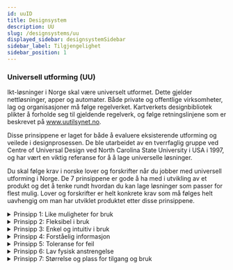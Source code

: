 ```yaml
---
id: uuID
title: Designsystem
description: UU
slug: /designsystems/uu
displayed_sidebar: designsystemSidebar
sidebar_label: Tilgjengelighet
sidebar_position: 1
---
```


### Universell utforming (UU)

Ikt-løsninger i Norge skal være universelt utformet. Dette gjelder nettløsninger, apper og automater. Både private og offentlige virksomheter, lag og organisasjoner må følge regelverket. Kartverkets designbibliotek plikter å forholde seg til gjeldende regelverk, og følge retningslinjene som er beskrevet på www.uutilsynet.no.

Disse prinsippene er laget for både å evaluere eksisterende utforming og veilede i designprosessen. De ble utarbeidet av en tverrfaglig gruppe ved Centre of Universal Design ved North Carolina State University i USA i 1997, og har vært en viktig referanse for å  å lage universelle løsninger.

Du skal følge krav i norske lover og forskrifter når du jobber med universell utforming i Norge. De 7 prinsippene er gode å ha med i utvikling av et produkt og det å tenke rundt hvordan du kan lage løsninger som passer for flest mulig. Lover og forskrifter er helt konkrete krav som må følges helt uavhengig om man har utviklet produktet etter disse prinsippene.

<details className={"details"}>
<summary>Prinsipp 1: Like muligheter for bruk</summary>
    <p>Utformingen skal være brukbar og tilgjengelig for personer med ulike ferdigheter</p>
</details>

<details className={"details"}>
    <summary>Prinsipp 2: Fleksibel i bruk</summary>
    <p>Utformingen skal være lett å forstå uten hensyn til brukerens erfaring, kunnskap, språkferdigheter eller konsentrasjonsnivå.</p>
</details>

<details className={"details"}>
    <summary>Prinsipp 3: Enkel og intuitiv i bruk</summary>
    <p>Utformingen skal kommunisere nødvendig informasjon til brukeren på en effektiv måte, uavhengig av forhold knyttet til omgivelsene eller brukerens sensoriske ferdigheter.</p>
</details>

<details className={"details"}>
    <summary>Prinsipp 4: Forståelig informasjon</summary>
    <p>Utformingen skal minimalisere farer og skader som kan gi ugunstige konsekvenser, eller minimalisere utilsiktede handlinger.</p>
</details>

<details className={"details"}>
    <summary>Prinsipp 5: Toleranse for feil</summary>
    <p>Utformingen skal minimalisere farer og skader som kan gi ugunstige konsekvenser, eller minimalisere utilsiktede handlinger.</p>
</details>

<details className={"details"}>
    <summary>Prinsipp 6: Lav fysisk anstrengelse</summary>
    <p>Utformingen skal kunne brukes effektivt og bekvemt med et minimum av besvær.</p>
</details>

<details className={"details"}>
    <summary>Prinsipp 7: Størrelse og plass for tilgang og bruk</summary>
    <p>Hensiktsmessig størrelse og plass skal muliggjøre tilgang, rekkevidde, betjening og bruk, uavhengig av brukerens kroppsstørrelse, kroppsstilling eller mobilitet.</p>
</details>




